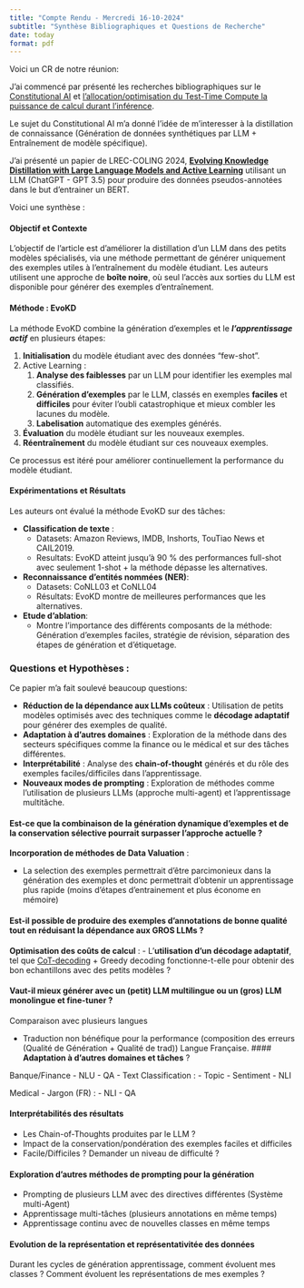 ```yaml
---
title: "Compte Rendu - Mercredi 16-10-2024"
subtitle: "Synthèse Bibliographiques et Questions de Recherche"
date: today
format: pdf
---
```


Voici un CR de notre réunion: 

J'ai commencé par présenté les recherches bibliographiques sur le [Constitutional AI](https://arxiv.org/abs/2212.08073) et [l'allocation/optimisation du Test-Time Compute la puissance de calcul durant l'inférence](https://arxiv.org/pdf/2408.03314).

Le sujet du Constitutional AI m'a donné l'idée de m'interesser à la distillation de connaissance (Génération de données synthétiques par LLM + Entraînement de modèle spécifique).

J'ai présenté un papier de LREC-COLING 2024, [**Evolving Knowledge Distillation with Large Language Models and Active Learning**](https://aclanthology.org/2024.lrec-main.593.pdf) utilisant un LLM (ChatGPT - GPT 3.5) pour produire des données pseudos-annotées dans le but d'entrainer un BERT.

Voici une synthèse :

#### Objectif et Contexte
L'objectif de l'article est d'améliorer la distillation d'un LLM dans des petits modèles spécialisés, via une méthode permettant de générer uniquement des exemples utiles à l'entraînement du modèle étudiant.
Les auteurs utilisent une approche de **boîte noire**, où seul l'accès aux sorties du LLM est disponible pour générer des exemples d'entraînement.

#### Méthode : EvoKD
La méthode EvoKD combine la génération d'exemples et le ***l'apprentissage actif*** en plusieurs étapes:

1. **Initialisation** du modèle étudiant avec des données "few-shot".
2. Active Learning : 
	1. **Analyse des faiblesses** par un LLM pour identifier les exemples mal classifiés.
	2. **Génération d'exemples** par le LLM, classés en exemples **faciles** et **difficiles** pour éviter l'oubli catastrophique et mieux combler les lacunes du modèle.
	3. **Labelisation** automatique des exemples générés. 
3. **Évaluation** du modèle étudiant sur les nouveaux exemples.
4. **Réentraînement** du modèle étudiant sur ces nouveaux exemples.

Ce processus est itéré pour améliorer continuellement la performance du modèle étudiant.

#### Expérimentations et Résultats
Les auteurs ont évalué la méthode EvoKD sur des tâches:

- **Classification de texte** : 
	- Datasets: Amazon Reviews, IMDB, Inshorts, TouTiao News et  CAIL2019. 
	- Resultats: EvoKD atteint jusqu'à 90 % des performances full-shot avec seulement 1-shot + la méthode dépasse les alternatives.
- **Reconnaissance d'entités nommées (NER)**: 
	- Datasets: CoNLL03 et CoNLL04
	- Résultats: EvoKD montre de meilleures performances que les alternatives.
- **Etude d'ablation**: 
	- Montre l'importance des différents composants de la méthode: Génération d'exemples faciles, stratégie de révision, séparation des étapes de génération et d'étiquetage. 



### Questions et Hypothèses :

Ce papier m'a fait soulevé beaucoup questions:

- **Réduction de la dépendance aux LLMs coûteux** : Utilisation de petits modèles optimisés avec des techniques comme le **décodage adaptatif** pour générer des exemples de qualité.
- **Adaptation à d'autres domaines** : Exploration de la méthode dans des secteurs spécifiques comme la finance ou le médical et sur des tâches différentes.
- **Interprétabilité** : Analyse des **chain-of-thought** générés et du rôle des exemples faciles/difficiles dans l'apprentissage.
- **Nouveaux modes de prompting** : Exploration de méthodes comme l'utilisation de plusieurs LLMs (approche multi-agent) et l’apprentissage multitâche.

#### Est-ce que la combinaison de la génération dynamique d'exemples et de la conservation sélective pourrait surpasser l'approche actuelle ?

 **Incorporation de méthodes de Data Valuation** :
 
 -  La selection des exemples permettrait d'être parcimonieux dans la génération des exemples et donc permettrait d'obtenir un apprentissage plus rapide (moins d'étapes d'entrainement et plus économe en mémoire)

#### Est-il possible de produire des exemples d'annotations de bonne qualité tout en réduisant la dépendance aux GROS LLMs ?

**Optimisation des coûts de calcul** : 
   - L'**utilisation d'un décodage adaptatif**, tel que [CoT-decoding](https://arxiv.org/pdf/2402.10200) + Greedy decoding fonctionne-t-elle pour obtenir des bon echantillons avec des petits modèles ?

#### Vaut-il mieux générer avec un (petit) LLM multilingue ou un (gros) LLM monolingue et fine-tuner ?

Comparaison avec plusieurs langues 

- Traduction non bénéfique pour la performance (composition des erreurs (Qualité de Génération + Qualité de trad))
Langue Française.
#### **Adaptation à d'autres domaines et tâches** ? 

Banque/Finance
- NLU 
- QA
- Text Classification : 
	- Topic
	- Sentiment
	- NLI

Medical
- Jargon (FR) : 
	- NLI
	- QA

#### Interprétabilités des résultats
- Les Chain-of-Thoughts produites par le LLM ? 
- Impact de la conservation/pondération des exemples faciles et difficiles
- Facile/Difficiles ? Demander un niveau de difficulté ?

#### Exploration d'autres méthodes de prompting pour la génération

- Prompting de plusieurs LLM avec des directives différentes (Système multi-Agent)
- Apprentissage multi-tâches (plusieurs annotations en même temps)
- Apprentissage continu avec de nouvelles classes en même temps

#### Evolution de la représentation et représentativitée des données

Durant les cycles de génération apprentissage, comment évoluent mes classes ? 
Comment évoluent les représentations de mes exemples ? 

